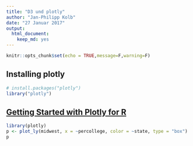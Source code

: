 ```yaml
---
title: "D3 und plotly"
author: "Jan-Philipp Kolb"
date: "27 Januar 2017"
output: 
  html_document: 
    keep_md: yes
---
```


```r
knitr::opts_chunk$set(echo = TRUE,message=F,warning=F)
```

## Installing plotly

```r
# install.packages("plotly")
library("plotly")
```


## [Getting Started with Plotly for R ](https://plot.ly/r/getting-started/)

```r
library(plotly)
p <- plot_ly(midwest, x = ~percollege, color = ~state, type = "box")
p
```




